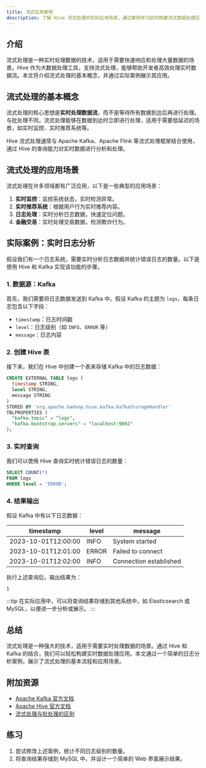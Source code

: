 ```yaml
---
title: 流式应用案例
description: 了解 Hive 流式处理的实际应用场景，通过案例学习如何构建流式数据处理应用。
---
```


## 介绍

流式处理是一种实时处理数据的技术，适用于需要快速响应和处理大量数据的场景。Hive 作为大数据处理工具，支持流式处理，能够帮助开发者高效处理实时数据流。本文将介绍流式处理的基本概念，并通过实际案例展示其应用。

## 流式处理的基本概念

流式处理的核心思想是**实时处理数据流**，而不是等待所有数据到达后再进行处理。与批处理不同，流式处理能够在数据到达时立即进行处理，适用于需要低延迟的场景，如实时监控、实时推荐系统等。

Hive 流式处理通常与 Apache Kafka、Apache Flink 等流式处理框架结合使用，通过 Hive 的查询能力对实时数据进行分析和处理。

## 流式处理的应用场景

流式处理在许多领域都有广泛应用，以下是一些典型的应用场景：

1. **实时监控**：监控系统状态，实时检测异常。
2. **实时推荐系统**：根据用户行为实时推荐内容。
3. **日志处理**：实时分析日志数据，快速定位问题。
4. **金融交易**：实时处理交易数据，检测欺诈行为。

## 实际案例：实时日志分析

假设我们有一个日志系统，需要实时分析日志数据并统计错误日志的数量。以下是使用 Hive 和 Kafka 实现该功能的步骤。

### 1. 数据源：Kafka

首先，我们需要将日志数据发送到 Kafka 中。假设 Kafka 的主题为 `logs`，每条日志包含以下字段：

- `timestamp`：日志时间戳
- `level`：日志级别（如 `INFO`、`ERROR` 等）
- `message`：日志内容

### 2. 创建 Hive 表

接下来，我们在 Hive 中创建一个表来存储 Kafka 中的日志数据：

```sql
CREATE EXTERNAL TABLE logs (
  timestamp STRING,
  level STRING,
  message STRING
)
STORED BY 'org.apache.hadoop.hive.kafka.KafkaStorageHandler'
TBLPROPERTIES (
  "kafka.topic" = "logs",
  "kafka.bootstrap.servers" = "localhost:9092"
);
```

### 3. 实时查询

我们可以使用 Hive 查询实时统计错误日志的数量：

```sql
SELECT COUNT(*) 
FROM logs 
WHERE level = 'ERROR';
```

### 4. 结果输出

假设 Kafka 中有以下日志数据：

| timestamp           | level | message               |
|---------------------|-------|-----------------------|
| 2023-10-01T12:00:00 | INFO  | System started        |
| 2023-10-01T12:01:00 | ERROR | Failed to connect    |
| 2023-10-01T12:02:00 | INFO  | Connection established|

执行上述查询后，输出结果为：

```
1
```

:::tip
在实际应用中，可以将查询结果存储到其他系统中，如 Elasticsearch 或 MySQL，以便进一步分析或展示。
:::

## 总结

流式处理是一种强大的技术，适用于需要实时处理数据的场景。通过 Hive 和 Kafka 的结合，我们可以轻松构建实时数据处理应用。本文通过一个简单的日志分析案例，展示了流式处理的基本流程和应用场景。

## 附加资源

- [Apache Kafka 官方文档](https://kafka.apache.org/documentation/)
- [Apache Hive 官方文档](https://hive.apache.org/)
- [流式处理与批处理的区别](https://www.oreilly.com/library/view/stream-processing-with/9781491974285/)

## 练习

1. 尝试修改上述案例，统计不同日志级别的数量。
2. 将查询结果存储到 MySQL 中，并设计一个简单的 Web 界面展示结果。
